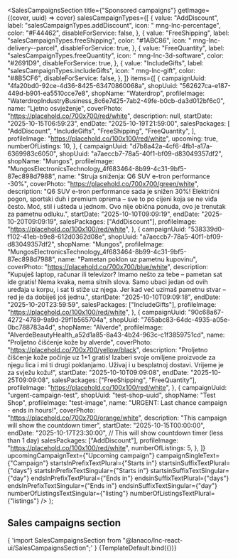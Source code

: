
<Meta
  title="Landing sections/Sales Campaigns Section"
  component={SalesCampaignsSection}
/>

  <SalesCampaignsSection
    title={"Sponsored campaigns"}
    getImage={(cover, uuid) => cover}
    salesCampaignTypes={[
      {
        value: "AddDiscount",
        label: "salesCampaignTypes.addDiscount",
        icon: " mng-lnc-percentage",
        color: "#F44462",
        disableForService: false,
      },
      {
        value: "FreeShipping",
        label: "salesCampaignTypes.freeShipping",
        color: "#1ABC86",
        icon: " mng-lnc-delivery--parcel",
        disableForService: true,
      },
      {
        value: "FreeQuantity",
        label: "salesCampaignTypes.freeQuantity",
        icon: " mng-lnc-3d-software",
        color: "#2691D9",
        disableForService: true,
      },
      {
        value: "IncludeGifts",
        label: "salesCampaignTypes.includeGifts",
        icon: " mng-lnc-gift",
        color: "#8B5CF6",
        disableForService: false,
      },
    ]}
    items={[
      {
        campaignUuid: "4fa20bd0-92ce-4d36-8425-63470860068a",
        shopUuid: "562627ca-e187-449d-b901-ea5510cce7e8",
        shopName: "Waterdrop",
        profileImage:
          "WaterdropIndustryBusiness_8c6e7d25-7ab2-49fe-b0cb-da3d012bf6c0",
        name: "Ljetno osvježenje",
        coverPhoto: "https://placehold.co/700x700/red/white",
        description: null,
        startDate: "2025-10-15T06:59:23",
        endDate: "2025-10-19T21:59:00",
        salesPackages: [
          "AddDiscount",
          "IncludeGifts",
          "FreeShipping",
          "FreeQuantity",
        ],
        profileImage: "https://placehold.co/100x100/red/white",
        upcoming: true,
        numberOfListings: 10,
      },
      {
        campaignUuid: "d7b8a42a-4cf6-4fb1-a17a-6369983c6050",
        shopUuid: "a7aeccb7-78a5-40f1-bf09-d83049357df2",
        shopName: "Mungos",
        profileImage:
          "MungosElectronicsTechnology_4f683464-8b99-4c31-9bf5-87ec898d7988",
        name: "Struja sniženja: Q6 SUV e-tron performance -30%",
        coverPhoto: "https://placehold.co/700x700/green/white",
        description:
          "Q6 SUV e-tron performance sada je snižen 30%! Električni pogon, sportski duh i premium oprema – sve to po cijeni koja se ne viđa često. Moć, stil i ušteda u jednom. Ovo nije obična ponuda, ovo je trenutak za pametnu odluku.",
        startDate: "2025-10-10T09:09:19",
        endDate: "2025-10-20T09:09:19",
        salesPackages: ["AddDiscount"],
        profileImage: "https://placehold.co/100x100/red/white",
      },
      {
        campaignUuid: "538339d0-f102-41eb-b9e8-612d0362d08e",
        shopUuid: "a7aeccb7-78a5-40f1-bf09-d83049357df2",
        shopName: "Mungos",
        profileImage:
          "MungosElectronicsTechnology_4f683464-8b99-4c31-9bf5-87ec898d7988",
        name: "Pametan poklon uz pametnu kupovinu",
        coverPhoto: "https://placehold.co/700x700/blue/white",
        description:
          "Kupuješ laptop, računar ili televizor? Imamo nešto za tebe – pametan sat ide gratis! Nema kvaka, nema sitnih slova. Samo ubaci jedan od ovih uređaja u korpu, i sat ti stiže uz njega. Jer kad već uzimaš pametnu stvar – red je da dobiješ još jednu.",
        startDate: "2025-10-10T09:09:18",
        endDate: "2025-10-20T23:59:59",
        salesPackages: ["IncludeGifts"],
        profileImage: "https://placehold.co/100x100/red/white",
      },
      {
        campaignUuid: "90c68a67-4272-4789-9a9d-29f1b565704a",
        shopUuid: "765abc83-64dc-4935-a05e-0bc788783a4d",
        shopName: "Alverde",
        profileImage:
          "AlverdeBeautyHealth_a52d1a85-8a43-4b24-963c-c1f3859751cd",
        name: "Proljetno čišćenje kože by alverde",
        coverPhoto: "https://placehold.co/700x700/yellow/black",
        description:
          "Proljetno čišćenje kože počinje uz 1+1 gratis! Izaberi svoje omiljene proizvode za njegu lica i mi ti drugi poklanjamo. Uživaj i u besplatnoj dostavi. Vrijeme je za svježu kožu!",
        startDate: "2025-10-10T09:09:08",
        endDate: "2025-10-25T09:09:08",
        salesPackages: ["FreeShipping", "FreeQuantity"],
        profileImage: "https://placehold.co/100x100/red/white",
      },
      {
        campaignUuid: "urgent-campaign-test",
        shopUuid: "test-shop-uuid",
        shopName: "Test Shop",
        profileImage: "test-image",
        name: "URGENT: Last chance campaign - ends in hours!",
        coverPhoto: "https://placehold.co/700x700/orange/white",
        description: "This campaign will show the countdown timer",
        startDate: "2025-10-15T00:00:00",
        endDate: "2025-10-17T23:30:00", // This will show countdown timer (less than 1 day)
        salesPackages: ["AddDiscount"],
        profileImage: "https://placehold.co/100x100/red/white",
        numberOfListings: 5,
      },
    ]}
    upcomingCampaignText={"Upcoming campaign"}
    campaignSingleText={"Campaign"}
    startsInPrefixTextPlural={"Starts in"}
    startsinSuffixTextPlural={"days"}
    startsInPrefixTextSingular={"Starts in"}
    startsinSuffixTextSingular={"day"}
    endsInPrefixTextPlural={"Ends in"}
    endsinSuffixTextPlural={"days"}
    endsInPrefixTextSingular={"Ends in"}
    endsinSuffixTextSingular={"day"}
    numberOfListingsTextSingular={"listing"}
    numberOfListingsTextPlural={"listings"}
  />
);

## Sales campaigns section

<SyntaxHighlighter language="jsx" style={nord}>
  {
    'import SalesCampaignsSection from "@lanaco/lnc-react-ui/SalesCampaignsSection";'
  }
</SyntaxHighlighter>

<Canvas>
  <Story name="Default" args={{}}>
    {TemplateDefault.bind({})}
  </Story>
</Canvas>

